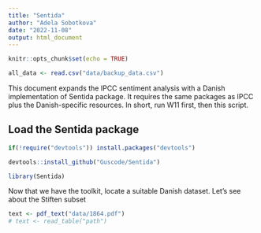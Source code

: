 ```yaml
---
title: "Sentida"
author: "Adela Sobotkova"
date: "2022-11-08"
output: html_document
---
```


```r
knitr::opts_chunk$set(echo = TRUE)
```

```r
all_data <- read.csv("data/backup_data.csv")


```


This document expands the IPCC sentiment analysis with a Danish implementation of Sentida package. It requires the same packages as IPCC plus the Danish-specific resources. In short, run W11 first, then this script. 

## Load the Sentida package

```r
if(!require("devtools")) install.packages("devtools")

devtools::install_github("Guscode/Sentida")

library(Sentida)
```

Now that we have the toolkit, locate a suitable Danish dataset. 
Let's see about the Stiften subset

```r
text <- pdf_text("data/1864.pdf")
# text <- read_table("path")
```

